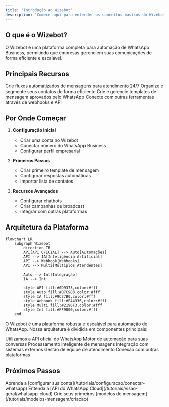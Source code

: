 ```yaml
---
title: 'Introdução ao Wizebot'
description: 'Comece aqui para entender os conceitos básicos do Wizebot'
---
```


## O que é o Wizebot?

O Wizebot é uma plataforma completa para automação de WhatsApp Business, permitindo que empresas gerenciem suas comunicações de forma eficiente e escalável.

## Principais Recursos

<CardGroup cols={2}>
  <Card title="Automação de Mensagens" icon="robot">
    Crie fluxos automatizados de mensagens para atendimento 24/7
  </Card>
  <Card title="Gerenciamento de Contatos" icon="users">
    Organize e segmente seus contatos de forma eficiente
  </Card>
  <Card title="Templates Personalizados" icon="palette">
    Crie e gerencie templates de mensagem aprovados pelo WhatsApp
  </Card>
  <Card title="Integrações" icon="plug">
    Conecte com outras ferramentas através de webhooks e API
  </Card>
</CardGroup>

## Por Onde Começar

1. **Configuração Inicial**
   - Criar uma conta no Wizebot
   - Conectar número do WhatsApp Business
   - Configurar perfil empresarial

2. **Primeiros Passos**
   - Criar primeiro template de mensagem
   - Configurar respostas automáticas
   - Importar lista de contatos

3. **Recursos Avançados**
   - Configurar chatbots
   - Criar campanhas de broadcast
   - Integrar com outras plataformas

## Arquitetura da Plataforma

```mermaid
flowchart LR
    subgraph Wizebot
        direction TB
        API[API OFICIAL] --> Auto[Automações]
        API --> IA[Inteligência Artificial]
        API --> Webhook[Webhooks]
        API --> Multi[Múltiplos Atendentes]
        
        Auto --> Int[Integração]
        IA --> Int
        
        style API fill:#0D9373,color:#fff
        style Auto fill:#07C983,color:#fff
        style IA fill:#9C27B0,color:#fff
        style Webhook fill:#F44336,color:#fff
        style Multi fill:#2196F3,color:#fff
        style Int fill:#FF9800,color:#fff
    end
```

O Wizebot é uma plataforma robusta e escalável para automação de WhatsApp. Nossa arquitetura é dividida em componentes principais:

<CardGroup>
  <Card title="API OFICIAL" icon="code">
    Utilizamos a API oficial do WhatsApp
  </Card>
  
  <Card title="Automações" icon="robot">
    Motor de automação para suas conversas
  </Card>
  
  <Card title="Inteligência Artificial" icon="brain">
    Processamento inteligente de mensagens
  </Card>
  
  <Card title="Webhooks" icon="webhook">
    Integração com sistemas externos
  </Card>
  
  <Card title="Múltiplos Atendentes" icon="users">
    Gestão de equipe de atendimento
  </Card>
  
  <Card title="Integração" icon="puzzle">
    Conexão com outras plataformas
  </Card>
</CardGroup>

## Próximos Passos

<Steps>
  <Step title="Configuração">
    Aprenda a [configurar sua conta](/tutoriais/configuracao/conectar-whatsapp)
  </Step>
  <Step title="WhatsApp Cloud">
    Entenda a [API do WhatsApp Cloud](/tutoriais/visao-geral/whatsapp-cloud)
  </Step>
  <Step title="Templates">
    Crie seus primeiros [modelos de mensagem](/tutoriais/modelos-mensagem/criacao)
  </Step>
</Steps>
